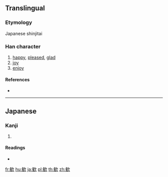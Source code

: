 {{also|歡}}
==Translingual==
{{Han simplified forms|歡|歓|欢}}

===Etymology===
Japanese shinjitai {{Han simp|歡|f=艹|t=𠂉|f2=吅|t2=一}}

===Han character===
{{Han char|rn=76|rad=欠|as=11|sn=15|four=|canj=OGNO|ids=}}

# [[happy]], [[pleased]], [[glad]]
# [[joy]]
# [[enjoy]]

====References====
* {{Han ref|kx=0572.101|dkj=16197|dj=0960.100|hdz=80027.240|uh=6B53|ud=27475}}

----

==Japanese==

===Kanji===
{{ja-kanji|grade=c|rs=欠11|style=s|kyu=歡}}

# {{defn|lang=ja|sort=欠11}}

====Readings====
* {{ja-readings|on=[[かん]] (kan)|kun=[[よろこぶ]] (yorokobu)}}

[[fr:歓]]
[[hu:歓]]
[[ja:歓]]
[[pl:歓]]
[[th:歓]]
[[zh:歓]]